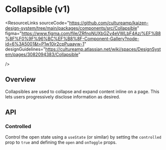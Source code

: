 
<Meta of={CollapsibleStories} />

# Collapsible (v1)

<ResourceLinks
  sourceCode="https://github.com/cultureamp/kaizen-design-system/tree/main/packages/components/src/Collapsible"
  figma="https://www.figma.com/file/ZRfnoNUXbGZv4eVWLbF4Az/%EF%B8%8F%F0%9F%96%BC%EF%B8%8F-Component-Gallery?node-id=6%3A5001&t=P1w10jr2cpPuaayw-1"
  designGuidelines="https://cultureamp.atlassian.net/wiki/spaces/DesignSystem/pages/3082094383/Collapsible"

/>

<KAIOInstallation exportNames="Collapsible" version="1" family="containers"/>

## Overview

Collapsibles are used to collapse and expand content inline on a page. This lets users progressively disclose information as desired.

<Canvas of={CollapsibleStories.Playground} />
<Controls of={CollapsibleStories.Playground} />

## API

<DocsStory of={CollapsibleStories.NoPadding} />

<DocsStory of={CollapsibleStories.Clear} />

<DocsStory of={CollapsibleStories.CustomHeader} />

<DocsStory of={CollapsibleStories.Sticky} sourceState="shown" />

### Controlled

Control the open state using a `useState` (or similar) by setting the `controlled` prop to `true`
and defining the `open` and `onToggle` props.

<Canvas of={CollapsibleStories.Controlled} />
